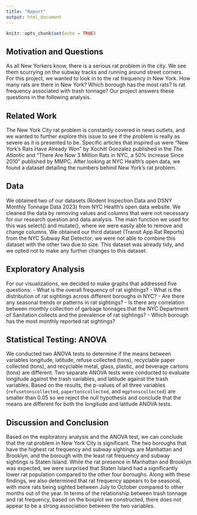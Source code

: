 ```yaml
---
title: "Report"
output: html_document
---
```


```r
knitr::opts_chunk$set(echo = TRUE)
```

## Motivation and Questions 
As all New Yorkers know, there is a serious rat problem in the city. We see them scurrying on the subway tracks and running around street corners. For this project, we wanted to look in to the rat frequency in New York. How many rats are there in New York? Which borough has the most rats? Is rat frequency associated with trash tonnage? Our project answers these questions in the following analysis. 


## Related Work

The New York City rat problem is constantly covered in news outlets, and we wanted to further explore this issue to see if the problem is really as severe as it is presented to be. Specific articles that inspired us were "New York’s Rats Have Already Won" by Xochitl Gonzalez published in the *The Atlantic* and "There Are Now 3 Million Rats in NYC, a 50% Increase Since 2010" published by MMPC. After looking at NYC Health's open data, we found a dataset detailing the numbers behind New York's rat problem.


## Data

We obtained two of our datasets (Rodent Inspection Data and DSNY Monthly Tonnage Data 2023) from NYC Health's open data website. We cleaned the data by removing values and columns that were not necessary for our research question and data analysis. The main function we used for this was select() and mutate(), where we were easily able to remove and change columns. We obtained our third dataset (Transit App Rat Reports) from the NYC Subway Rat Detector; we were not able to combine this dataset with the other two due to size. This dataset was already tidy, and we opted not to make any further changes to this dataset. 


## Exploratory Analysis

For our visualizations, we decided to make graphs that addressed five questions:
- What is the overall frequency of rat sightings?
- What is the distribution of rat sightings across different boroughs in NYC?
- Are there any seasonal trends or patterns in rat sightings?
- Is there any correlation between monthly collection of garbage tonnages that the NYC Department of Sanitation collects and the prevalence of rat sightings?
- Which borough has the most monthly reported rat sightings?


## Statistical Testing: ANOVA 

We conducted two ANOVA tests to determine if the means between variables longitude, latitude, refuse collected (tons), recyclable paper collected (tons), and recyclable metal, glass, plastic, and beverage cartons (tons) are different. Two separate ANOVA tests were conducted to evaluate longitude against the trash variables, and latitude against the trash variables. Based on the results, the p-values of all three variables (`refusetonscollected`, `papertonscollected`, and `mgptonscollected`) are smaller than 0.05 so we reject the null hypothesis and conclude that the means are different for both the longitude and latitude ANOVA tests. 


## Discussion and Conclusion 

Based on the exploratory analysis and the ANOVA test, we can conclude that the rat problem in New York City is significant. The two boroughs that have the highest rat frequency and subway sightings are Manhattan and Brooklyn, and the borough with the least rat frequency and subway sightings is Staten Island. While the rat presence in Manhattan and Brooklyn was expected, we were surprised that Staten Island had a significantly lower rat population compared to the other four boroughs. Along with these findings, we also determined that rat frequency appears to be seasonal, with more rats being sighted between July to October compared to other months out of the year. In terms of the relationship between trash tonnage and rat frequency, based on the boxplot we constructed, there does not appear to be a strong association between the two variables.  



 
